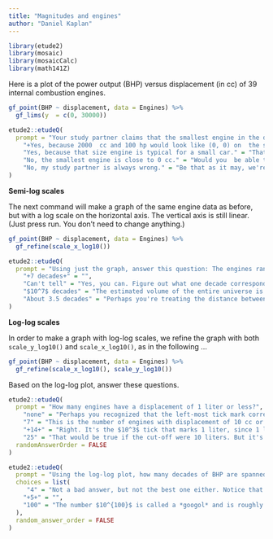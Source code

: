 ```yaml
---
title: "Magnitudes and engines"
author: "Daniel Kaplan"
---
```


```r
library(etude2)
library(mosaic)
library(mosaicCalc)
library(math141Z)
```


Here is a plot of the power output (BHP) versus displacement (in cc) of 39 internal combustion engines.

```r
gf_point(BHP ~ displacement, data = Engines) %>%
  gf_lims(y  = c(0, 30000))
```


```r
etude2::etudeQ(
  prompt = "Your study partner claims that the smallest engine in the data has a displacement of 2000 cc (that is, 2.0 liters) and 100 horsepower. Based only on the graph, is this claim plausible?",
    "+Yes, because 2000  cc and 100 hp would look like (0, 0) on  the scale of this graph.+" = "",
    "Yes, because that size engine is typical for a small car." = "That may be, but certainly you've encountered lawn  mower engines that are much smaller.",
    "No, the smallest engine is close to 0 cc." = "Would you  be able to distinguish visually an engine of 1 cc from an engine of 1000cc on this graph? Both these values would lie on the same horizontal pixel in the graph.",
    "No, my study partner is always wrong." = "Be that as it may, we're looking for a principled answer, not an *ad hominem* one."
)
```

**Semi-log scales**

The next command will make a graph of the same engine data as before, but with a log scale on the horizontal axis. The vertical axis is still linear. (Just press run. You don't need to change anything.)

```r
gf_point(BHP ~ displacement, data = Engines) %>%
  gf_refine(scale_x_log10())
```

```r
etude2::etudeQ(
  prompt = "Using just the graph, answer this question: The engines range over how many decades of displacement? (Remember, a decade is a factor of 10.)",
    "+7 decades+" = "",
    "Can't tell" = "Yes, you can. Figure out what one decade corresponds to in terms of distance on  the log axes.",
    "$10^7$ decades" = "The estimated volume of the entire universe is about $4 \\times 10^{86}$ cc. The volume of a neutron is about $6 \\times 10^{-81}$ cc. The range between a neutron and the universe is therefore about $86  - -81 = 167$ decades. Do you think it likely that there is an internal combustion engine smaller than a neutron or larger than the universe?",
    "About 3.5 decades" = "Perhaps you're treating the distance between axis labels as one decade. Look carefully and you see that it's actually a factor of 100, that is, two decades."
)
```

**Log-log scales**

In  order to make a graph with log-log scales, we refine  the graph with both `scale_y_log10()` and `scale_x_log10()`, as in the following  ...

```r
gf_point(BHP ~ displacement, data = Engines) %>%
  gf_refine(scale_x_log10(), scale_y_log10())
```

Based on the log-log plot, answer these questions.

```r
etude2::etudeQ(
  prompt = "How many engines have a displacement of 1 liter or less?",
    "none" = "Perhaps you recognized that the left-most tick mark corresponds to a value of 1, and that no data points are 1 or smaller. But one liter corresponds to 1000 cc.",
    "7" = "This is the number of engines with displacement of 10 cc or smaller. But one liter corresponds to 1000 cc.",
    "+14+" = "Right. It's the $10^3$ tick that marks 1 liter, since 1 liter is 1000 cc.",
    "25" = "That would be true if the cut-off were 10 liters. But it's not.",
  randomAnswerOrder = FALSE
)
```

```r
etude2::etudeQ(
  prompt = "Using the log-log plot, how many decades of BHP are spanned by the data?",
  choices = list(
     "4" = "Not a bad answer, but not the best one either. Notice that the smallest engine is about half a decade below 1 BPM, and the largest is  about half a decade above 10,000 BPH",
    "+5+" = "",
    "100" = "The number $10^{100}$ is called a *googol* and is roughly how many particles (including photons, neutrinos, etc.)  are in the universe. Imagine,  quite contrary to fact, that 1 BHP could be generated by burning one molecule of fuel per second. Then as many fuel molecules as there are particles in the universe would have  to  be burned each second to power an engine at the high end of a span of 100 decades."
  ),
  random_answer_order = FALSE
)
```




